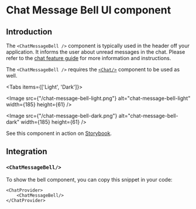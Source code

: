 
# Chat Message Bell UI component

## Introduction

The `<ChatMessageBell />` component is typically used in the header off your application. It informs the user about
unread messages in the chat. Please refer to the [chat feature guide](/feature-guides/chat) for more information and
instructions.

The `<ChatMessageBell />` requires the [`<Chat/>`](/ui-components/chat) component to be used as well.

<Tabs items={['Light', 'Dark']}><Tab>

<Image src={"/chat-message-bell-light.png"} alt="chat-message-bell-light" width={185} height={61} />

</Tab><Tab>

<Image src={"/chat-message-bell-dark.png"} alt="chat-message-bell-dark" width={185} height={61} />

</Tab></Tabs>

See this component in action on
[Storybook](https://ui.roq.tech/?path=/docs/chat-chatmessagebell--default).

## Integration

### `<ChatMessageBell/>`

To show the bell component, you can copy this snippet in your code:

```tsx
<ChatProvider>
    <ChatMessageBell/>
</ChatProvider>
```
 